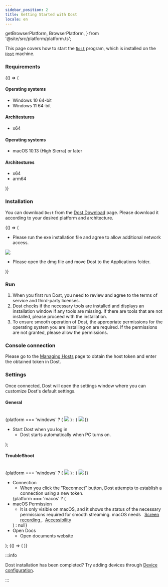```yaml
---
sidebar_position: 2
title: Getting Started with Dost
locale: en
---
```


  getBrowserPlatform,
  BrowserPlatform,
} from '@site/src/platform/platform.ts';

This page covers how to start the [`Dost`](../introduction#host-and-dost) program, which is installed on the [`Host`](../introduction#host-and-dost) machine.

### Requirements

<BrowserOnly>
  {() => (
    <Tabs groupId="os" defaultValue={getBrowserPlatform('windows')}>
      <TabItem value="windows" label="Windows" default>
        <h4>Operating systems</h4>
        <ul>
          <li>Windows 10 64-bit</li>
          <li>Windows 11 64-bit</li>
        </ul>
        <h4>Architestures</h4>
        <ul>
          <li>x64</li>
        </ul>
      </TabItem>
      <TabItem value="macos" label="macOS">
        <h4>Operating systems</h4>
        <ul>
          <li>macOS 10.13 (High Sierra) or later</li>
        </ul>
        <h4>Architestures</h4>
        <ul>
          <li>x64</li>
          <li>arm64</li>
        </ul>
      </TabItem>
    </Tabs>
  )}
</BrowserOnly>

### Installation

You can download `Dost` from the [Dost Download](https://dogutech.io/downloads/dost) page.
Please download it according to your desired platform and architecture.

<BrowserOnly>
  {() => (
    <Tabs groupId="os" defaultValue={getBrowserPlatform('windows')}>
      <TabItem value="windows" label="Windows" default>
        <ul>
          <li>
            Please run the exe installation file and agree to allow additional
            network access.
          </li>
        </ul>
      </TabItem>
      <TabItem value="macos" label="macOS">
        <img src={dost_macos_to_application} style={{ width: 400 }} />
        <ul>
          <li>
            Please open the dmg file and move Dost to the Applications folder.
          </li>
        </ul>
      </TabItem>
    </Tabs>
  )}
</BrowserOnly>

### Run

1. When you first run Dost, you need to review and agree to the terms of service and third-party licenses.
2. Dost checks if the necessary tools are installed and displays an installation window if any tools are missing. If there are tools that are not installed, please proceed with the installation.
3. To ensure smooth operation of Dost, the appropriate permissions for the operating system you are installing on are required. If the permissions are not granted, please allow the permissions.

### Console connection

Please go to the [Managing Hosts](/organization-and-project/organization/host) page to obtain the host token and enter the obtained token in Dost.

### Settings

Once connected, Dost will open the settings window where you can customize Dost's default settings.

  <div>
    <h4>General</h4>
    <br />
    {platform === 'windows' ? (
      <img src={dost_windows_general} style={{ width: 400 }} />
    ) : (
      <img src={dost_macos_general} style={{ width: 400 }} />
    )}
    <ul>
      <li>
        Start Dost when you log in
        <ul>
          <li>Dost starts automatically when PC turns on.</li>
        </ul>
      </li>
    </ul>
  </div>
);

  <div>
    <h4>TroubleShoot </h4>
    <br />
    {platform === 'windows' ? (
      <img src={dost_windows_troubleshoot} style={{ width: 400 }} />
    ) : (
      <img src={dost_macos_troubleshoot} style={{ width: 400 }} />
    )}
    <ul>
      <li>
        Connection
        <ul>
          <li>
            When you click the "Reconnect" button, Dost attempts to establish a
            connection using a new token.
          </li>
        </ul>
      </li>
      {platform === 'macos' ? (
        <li>
          macOS Permission
          <ul>
            <li>
              It is only visible on macOS, and it shows the status of the
              necessary permissions required for smooth streaming.
              <Admonition type="info">
                macOS needs &nbsp;
                <a href="https://support.apple.com/guide/mac-help/mchld6aa7d23/mac">
                  Screen recording
                </a>
                ,&nbsp;
                <a href="https://support.apple.com/guide/mac-help/mh43185/mac">
                  Accessibility
                </a>
              </Admonition>
            </li>
          </ul>
        </li>
      ) : null}
      <li>
        Open Docs
        <ul>
          <li>Open documents website</li>
        </ul>
      </li>
    </ul>
  </div>
);

<BrowserOnly>
  {() => (
    <Tabs groupId="os" defaultValue={getBrowserPlatform('windows')}>
      <TabItem value="windows" label="Windows" default>
        <GeneralBlock platform="windows" />
        <TroubleShootBlock platform="windows" />
      </TabItem>
      <TabItem value="macos" label="macOS">
        <GeneralBlock platform="macos" />
        <TroubleShootBlock platform="macos" />
      </TabItem>
    </Tabs>
  )}
</BrowserOnly>

:::info

Dost installation has been completed? Try adding devices through [Device configuration](../device/settings).

:::
